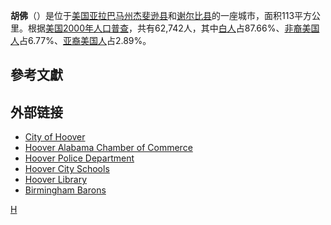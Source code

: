 {{Infobox settlement
| official_name            = 胡佛<br />Hoover
| settlement_type          = [[城市|城市]]
| image_skyline            = Center Court of the Riverchase Galleria.jpg
| image_caption            = Riverchase Galleria
| image_flag               = 
| image_seal               = 
| image_map                = Jefferson_County_Alabama_Incorporated_and_Unincorporated_areas_Hoover_Highlighted.svg
| mapsize                  = 250px
| map_caption              = 胡佛在[[阿拉巴馬州|阿拉巴馬州]][[傑斐遜縣_(阿拉巴馬州)|傑斐遜縣]]及[[謝爾比縣_(阿拉巴馬州)|謝爾比縣]]
| pushpin_map              = USA
| pushpin_map_caption      = 胡佛在美國的位置
| latd = 33 | latm = 23| lats = 11| latNS = N
| longd = 86 | longm = 48| longs = 18| longEW = W
| coordinates_display      = display=inline,title
| coordinates_region       = US-AL
| subdivision_type         = 國家
| subdivision_name         = {{USA}}
| subdivision_type1        = 州
| subdivision_name1        = [[阿拉巴馬州|阿拉巴馬州]]
| subdivision_type2        = 縣
| subdivision_name2        = [[傑斐遜縣_(阿拉巴馬州)|傑斐遜縣]]、[[謝爾比縣_(阿拉巴馬州)|謝爾比縣]]
| established_title        = 設立
| established_date         = 1850年代<ref>{{cite web|url=http://www.hooveral.org/Default.asp?ID=504|title=A History of Hoover|accessdate=2007-07-18|author=Vadie Honea|publisher=[http://www.hooveral.org/ City of Hoover, AL]|deadurl=yes|archiveurl=https://web.archive.org/web/20070928020944/http://www.hooveral.org/Default.asp?ID=504|archivedate=2007-09-28}}</ref>
| established_title1       = 建制
| established_date1        = 1967年4月28日
| government_type          = 
| leader_title             = 市長
| leader_name              = Gary Ivey
| area_total_km2           = 113
| area_total_sq_mi         = 43.64
| area_land_km2            = 111.7
| area_land_sq_mi          = 43.13
| area_water_km2           = 1.3
| area_water_sq_mi         = 0.51
| elevation_footnotes      = <ref>{{cite web|url=http://www.earthtools.org/map/33.38644627402568/-86.80469512939453/12/4/Map/|title=33.3864°N 86.8047°W|accessdate=2007-07-18|author=Jonathan Stott|publisher=EarthTools}}{{dead link|date=2018年1月 |bot=InternetArchiveBot |fix-attempted=yes }}</ref>
| elevation_m              = 166
| elevation_ft             = 577
| population_footnotes     = <ref name=popest>{{cite web|url=http://www.census.gov/popest/data/cities/totals/2013/SUB-EST2013-3.html|title=Annual Estimates of the Resident Population for Incorporated Places: 2010-04-01 to 2013-07-01|work=2013 Population Estimates|publisher=U.S. Census Bureau, Population Division|accessdate=2014-06-06|date=2014-06-06|archive-url=https://web.archive.org/web/20140522161634/http://www.census.gov/popest/data/cities/totals/2013/SUB-EST2013-3.html|archive-date=2014-05-22|dead-url=yes}}</ref><ref>{{cite web|url=http://www.census.gov/popest/data/metro/totals/2013/index.html|title=Annual Estimates of the Population of Metropolitan and Micropolitan Statistical Areas: 2010-04-01 to 2013-07-01|work=2013 Population Estimates|publisher=U.S. Census Bureau, Population Division|accessdate=2014-06-06|date=2014-06-06|archive-url=https://web.archive.org/web/20140627114840/http://www.census.gov/popest/data/metro/totals/2013/index.html|archive-date=2014-06-27|dead-url=yes}}</ref>
| population_total         = 84,126 (US: 376th)
| population_as_of         = [[United_States_Census_Bureau|2013]]
| population_density_km2   = 561.6
| population_density_sq_mi = 1593.02
| population_urban         = 
| population_metro         = 1,140,300（美國：第49位）
| timezone                 = [[北美中部時區|CST]]
| utc_offset               = -6
| timezone_DST             = [[北美中部時區|CDT]]
| utc_offset_DST           = -5
| postal_code_type         = [[美國郵政編碼|美國郵政編碼]]
| postal_code              = 35216, 35226, 35236, 35244
| area_code                = [[Area_code_205|205]]
| blank_name               = [[Federal_Information_Processing_Standard|FIPS code]]
| blank_info               = 01-35896
| blank1_name              = [[Geographic_Names_Information_System|GNIS]] feature ID
| blank1_info              = 0120346
| website                  = {{url|http://www.hooveral.org/}}
}}
'''胡佛'''（{{lang-en|Hoover}}）是位于[[美国|美国]][[亚拉巴马州|亚拉巴马州]][[杰斐逊县_(亚拉巴马州)|杰斐逊县]]和[[谢尔比县_(亚拉巴马州)|谢尔比县]]的一座城市，面积113平方公里。根据[[美国2000年人口普查|美国2000年人口普查]]，共有62,742人，其中[[白人|白人]]占87.66%、[[非裔美国人|非裔美国人]]占6.77%、[[亚裔美国人|亚裔美国人]]占2.89%。

== 參考文獻 ==
{{reflist}}

== 外部链接 ==
*[http://www.hooveral.org City of Hoover] {{Wayback|url=http://www.hooveral.org/ |date=20201115221202 }}
*[http://www.hooverchamber.org/ Hoover Alabama Chamber of Commerce] {{Wayback|url=http://www.hooverchamber.org/ |date=20210309171808 }}
*[http://www.hooverpd.com Hoover Police Department] {{Wayback|url=http://www.hooverpd.com/ |date=20210325121615 }}
*[https://web.archive.org/web/20061130015235/http://www.hoover.k12.al.us/ Hoover City Schools]
*[https://web.archive.org/web/20150314174602/http://www.hoover.lib.al.us/ Hoover Library]
*[http://www.barons.com/ Birmingham Barons]{{Wayback|url=http://www.barons.com/ |date=20080119034630 }}

{{Alabama-stub}}
{{Alabama}}
{{傑佛遜縣 (阿拉巴馬州)}}
{{謝爾比縣 (阿拉巴馬州)}}
[[Category:亚拉巴马州城市|H]]